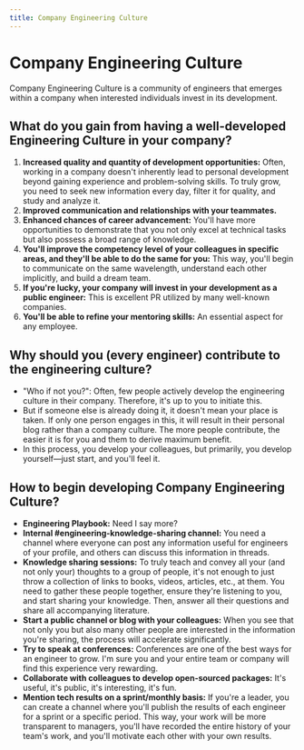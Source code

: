 ```yaml
---
title: Company Engineering Culture
---
```

 
# Company Engineering Culture

Company Engineering Culture is a community of engineers that emerges within a company when interested individuals invest in 
its development.

## What do you gain from having a well-developed Engineering Culture in your company?

1. **Increased quality and quantity of development opportunities:** Often, working in a company doesn't inherently lead to 
personal development beyond gaining experience and problem-solving skills. To truly grow, you need to seek new information 
every day, filter it for quality, and study and analyze it.
2. **Improved communication and relationships with your teammates.**
3. **Enhanced chances of career advancement:** You'll have more opportunities to demonstrate that you not only excel at
 technical tasks but also possess a broad range of knowledge.
4. **You'll improve the competency level of your colleagues in specific areas, and they'll be able to do the
 same for you:** This way, you'll begin to communicate on the same wavelength, understand each other implicitly, and build a dream team.
5. **If you're lucky, your company will invest in your development as a public engineer:** This is excellent PR utilized by many well-known companies.
6. **You'll be able to refine your mentoring skills:** An essential aspect for any employee.

## Why should you (every engineer) contribute to the engineering culture?

- "Who if not you?": Often, few people actively develop the engineering culture in their company. Therefore, it's up to you to initiate this.
- But if someone else is already doing it, it doesn't mean your place is taken. If only one person engages in this, it will result 
in their personal blog rather than a company culture. The more people contribute, the easier it is for you and them to derive maximum 
benefit.
- In this process, you develop your colleagues, but primarily, you develop yourself—just start, and you'll feel it.

## How to begin developing Company Engineering Culture?

- **Engineering Playbook:** Need I say more?
- **Internal #engineering-knowledge-sharing channel:** You need a channel where everyone can post any information useful for engineers 
of your profile, and others can discuss this information in threads.
- **Knowledge sharing sessions:** To truly teach and convey all your (and not only your) thoughts to a group of people, it's not enough 
to just throw a collection of links to books, videos, articles, etc., at them. You need to gather these people together, ensure they're 
listening to you, and start sharing your knowledge. Then, answer all their questions and share all accompanying literature.
- **Start a public channel or blog with your colleagues:** When you see that not only you but also many other people are interested in 
the information you're sharing, the process will accelerate significantly.
- **Try to speak at conferences:** Conferences are one of the best ways for an engineer to grow. I'm sure you and your entire team or 
company will find this experience very rewarding.
- **Collaborate with colleagues to develop open-sourced packages:** It's useful, it's public, it's interesting, it's fun.
- **Mention tech results on a sprint/monthly basis:** If you're a leader, you can create a channel where you'll publish the results of 
each engineer for a sprint or a specific period. This way, your work will be more transparent to managers, you'll have recorded the 
entire history of your team's work, and you'll motivate each other with your own results.